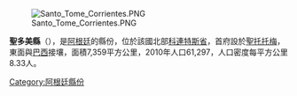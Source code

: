 [[Image:Santo_Tome_Corrientes.PNG|right]]

{{coord|28|33|S|56|02|W|display=title}}

'''聖多美縣'''（{{lang-es|Departamento Santo Tomé}}），是[[阿根廷|阿根廷]]的縣份，位於該國北部[[科連特斯省|科連特斯省]]，首府設於[[聖托托梅_(科連特斯省)|聖托托梅]]，東面與[[巴西|巴西]]接壤，面積7,359平方公里，2010年人口61,297，人口密度每平方公里8.33人。

{{Argentina-geo-stub}}
[[Category:阿根廷縣份|Category:阿根廷縣份]]